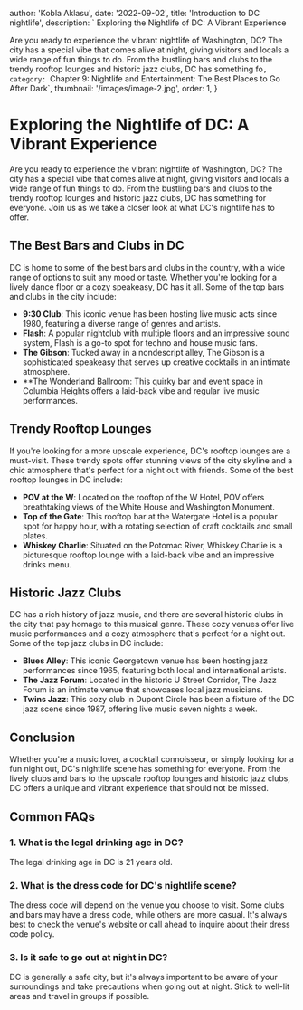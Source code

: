 
  author: 'Kobla Aklasu',
  date: '2022-09-02',
  title: 'Introduction to DC nightlife',
  description: ` Exploring the Nightlife of DC: A Vibrant Experience

Are you ready to experience the vibrant nightlife of Washington, DC? The city has a special vibe that comes alive at night, giving visitors and locals a wide range of fun things to do. From the bustling bars and clubs to the trendy rooftop lounges and historic jazz clubs, DC has something fo`, category: `Chapter 9: Nightlife and Entertainment: The Best Places to Go After Dark`,
thumbnail: '/images/image-2.jpg',
order: 1,
}

        
# Exploring the Nightlife of DC: A Vibrant Experience

Are you ready to experience the vibrant nightlife of Washington, DC? The city has a special vibe that comes alive at night, giving visitors and locals a wide range of fun things to do. From the bustling bars and clubs to the trendy rooftop lounges and historic jazz clubs, DC has something for everyone. Join us as we take a closer look at what DC's nightlife has to offer.

## The Best Bars and Clubs in DC

DC is home to some of the best bars and clubs in the country, with a wide range of options to suit any mood or taste. Whether you're looking for a lively dance floor or a cozy speakeasy, DC has it all. Some of the top bars and clubs in the city include:

- **9:30 Club**: This iconic venue has been hosting live music acts since 1980, featuring a diverse range of genres and artists.
- **Flash**: A popular nightclub with multiple floors and an impressive sound system, Flash is a go-to spot for techno and house music fans.
- **The Gibson**: Tucked away in a nondescript alley, The Gibson is a sophisticated speakeasy that serves up creative cocktails in an intimate atmosphere.
- \*\*The Wonderland Ballroom: This quirky bar and event space in Columbia Heights offers a laid-back vibe and regular live music performances.

## Trendy Rooftop Lounges

If you're looking for a more upscale experience, DC's rooftop lounges are a must-visit. These trendy spots offer stunning views of the city skyline and a chic atmosphere that's perfect for a night out with friends. Some of the best rooftop lounges in DC include:

- **POV at the W**: Located on the rooftop of the W Hotel, POV offers breathtaking views of the White House and Washington Monument.
- **Top of the Gate**: This rooftop bar at the Watergate Hotel is a popular spot for happy hour, with a rotating selection of craft cocktails and small plates.
- **Whiskey Charlie**: Situated on the Potomac River, Whiskey Charlie is a picturesque rooftop lounge with a laid-back vibe and an impressive drinks menu.

## Historic Jazz Clubs

DC has a rich history of jazz music, and there are several historic clubs in the city that pay homage to this musical genre. These cozy venues offer live music performances and a cozy atmosphere that's perfect for a night out. Some of the top jazz clubs in DC include:

- **Blues Alley**: This iconic Georgetown venue has been hosting jazz performances since 1965, featuring both local and international artists.
- **The Jazz Forum**: Located in the historic U Street Corridor, The Jazz Forum is an intimate venue that showcases local jazz musicians.
- **Twins Jazz**: This cozy club in Dupont Circle has been a fixture of the DC jazz scene since 1987, offering live music seven nights a week.

## Conclusion

Whether you're a music lover, a cocktail connoisseur, or simply looking for a fun night out, DC's nightlife scene has something for everyone. From the lively clubs and bars to the upscale rooftop lounges and historic jazz clubs, DC offers a unique and vibrant experience that should not be missed.

## Common FAQs

### 1. What is the legal drinking age in DC?

The legal drinking age in DC is 21 years old.

### 2. What is the dress code for DC's nightlife scene?

The dress code will depend on the venue you choose to visit. Some clubs and bars may have a dress code, while others are more casual. It's always best to check the venue's website or call ahead to inquire about their dress code policy.

### 3. Is it safe to go out at night in DC?

DC is generally a safe city, but it's always important to be aware of your surroundings and take precautions when going out at night. Stick to well-lit areas and travel in groups if possible.

